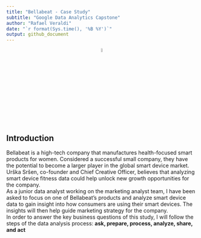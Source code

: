 ```yaml
---
title: "Bellabeat - Case Study"
subtitle: "Google Data Analytics Capstone"
author: "Rafael Veraldi"
date: "`r format(Sys.time(), '%B %Y')`"
output: github_document
---
```


<center>
![](./img/bellabeat-logo.png){width=5%}
</center>

## Introduction
Bellabeat is a  high-tech company that manufactures health-focused smart products for women. Considered a successful small company, they have the potential to become a larger player in the global smart device market. Urška Sršen, co-founder and Chief Creative Officer, believes that analyzing smart device fitness data could help unlock new growth opportunities for the company.\
As a junior data analyst working on the marketing analyst team, I have been asked to focus on one of Bellabeat’s products and analyze smart device data to gain insight into how consumers are using their smart devices. The insights will then help guide marketing strategy for the company.\
In order to answer the key business questions of this study, I will follow the steps of the data analysis process: **ask, prepare, process, analyze, share, and act**
